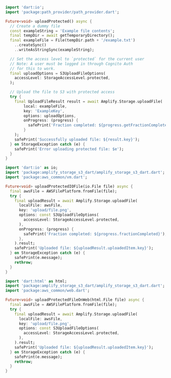 <BlockSwitcher>

<Block name="Stable (Mobile)">

```dart
import 'dart:io';
import 'package:path_provider/path_provider.dart';

Future<void> uploadProtected() async {
  // Create a dummy file
  const exampleString = 'Example file contents';
  final tempDir = await getTemporaryDirectory();
  final exampleFile = File(tempDir.path + '/example.txt')
    ..createSync()
    ..writeAsStringSync(exampleString);

  // Set the access level to `protected` for the current user
  // Note: A user must be logged in through Cognito Auth
  // for this to work.
  final uploadOptions = S3UploadFileOptions(
    accessLevel: StorageAccessLevel.protected,
  );

  // Upload the file to S3 with protected access
  try {
    final UploadFileResult result = await Amplify.Storage.uploadFile(
        local: exampleFile,
        key: 'ExampleKey',
        options: uploadOptions,
        onProgress: (progress) {
          safePrint('Fraction completed: ${progress.getFractionCompleted()}');
        }
    );
    safePrint('Successfully uploaded file: ${result.key}');
  } on StorageException catch (e) {
    safePrint('Error uploading protected file: $e');
  }
}
```

</Block>

<Block name = "Developer Preview (Mobile & Desktop)">

```dart
import 'dart:io' as io;
import 'package:amplify_storage_s3_dart/amplify_storage_s3_dart.dart';
import 'package:aws_common/vm.dart';

Future<void> uploadProtectedIOFile(io.File file) async {
  final awsFile = AWSFilePlatform.fromFile(file);
  try {
    final uploadResult = await Amplify.Storage.uploadFile(
      localFile: awsFile,
      key: 'upload/file.png',
      options: const S3UploadFileOptions(
        accessLevel: StorageAccessLevel.protected,
      ),
      onProgress: (progress) {
        safePrint('Fraction completed: ${progress.fractionCompleted}');
      },
    ).result;
    safePrint('Uploaded file: ${uploadResult.uploadedItem.key}');
  } on StorageException catch (e) {
    safePrint(e.message);
    rethrow;
  }
}
```

</Block>

<Block name = "Developer Preview (Web)">

```dart
import 'dart:html' as html;
import 'package:amplify_storage_s3_dart/amplify_storage_s3_dart.dart';
import 'package:aws_common/web.dart';

Future<void> uploadProtectedFileOnWeb(html.File file) async {
  final awsFile = AWSFilePlatform.fromFile(file);
  try {
    final uploadResult = await Amplify.Storage.uploadFile(
      localFile: awsFile,
      key: 'upload/file.png',
      options: const S3UploadFileOptions(
        accessLevel: StorageAccessLevel.protected,
      ),
    ).result;
    safePrint('Uploaded file: ${uploadResult.uploadedItem.key}');
  } on StorageException catch (e) {
    safePrint(e.message);
    rethrow;
  }
}
```

</Block>

</BlockSwitcher>